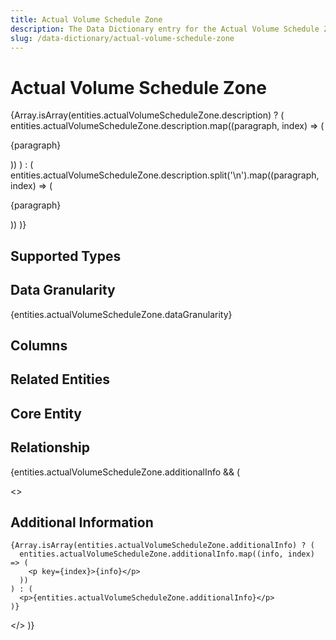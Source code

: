 ```yaml
---
title: Actual Volume Schedule Zone
description: The Data Dictionary entry for the Actual Volume Schedule Zone entity
slug: /data-dictionary/actual-volume-schedule-zone
---
```



# Actual Volume Schedule Zone

{Array.isArray(entities.actualVolumeScheduleZone.description) ? (
entities.actualVolumeScheduleZone.description.map((paragraph, index) => (

<p key={index}>{paragraph}</p>
)) ) : ( entities.actualVolumeScheduleZone.description.split('\n').map((paragraph,
index) => (<p key={index}>{paragraph}</p>
)) )}

## Supported Types

<SupportedTypesTable
  supportedTypes={entities.actualVolumeScheduleZone.supportedTypes}
/>

## Data Granularity

{entities.actualVolumeScheduleZone.dataGranularity}

## Columns

<ColumnsTable columns={entities.actualVolumeScheduleZone.columns} />

## Related Entities

<RelatedEntitiesList
  relatedEntities={entities.actualVolumeScheduleZone.relatedEntities}
/>

## Core Entity

<CoreEntityTable coreEntities={entities.actualVolumeScheduleZone.coreEntity} />

## Relationship

<RelationshipTable
  relationship={entities.actualVolumeScheduleZone.relationship}
  simple={true}
/>

{entities.actualVolumeScheduleZone.additionalInfo && (

  <>
    <h2>Additional Information</h2>

    {Array.isArray(entities.actualVolumeScheduleZone.additionalInfo) ? (
      entities.actualVolumeScheduleZone.additionalInfo.map((info, index) => (
        <p key={index}>{info}</p>
      ))
    ) : (
      <p>{entities.actualVolumeScheduleZone.additionalInfo}</p>
    )}

  </>
)}
